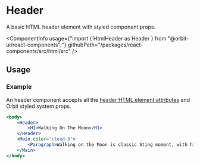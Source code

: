 
<Meta
    title="Html elements/Header"
    id="html-header"
/>

# Header

<Tagline>A basic HTML header element with styled component props.</Tagline>

<ComponentInfo
    usage={"import { HtmlHeader as Header } from \"@orbit-ui/react-components\";"}
    githubPath="/packages/react-components/src/html/src"
/>

## Usage

### Example

An header component accepts all the [header HTML element attributes](https://developer.mozilla.org/en-US/docs/Web/HTML/Element/header) and Orbit styled system props.

```jsx
<body>
    <Header>
        <H1>Walking On The Moon</H1>
    </Header>
    <Main color="cloud-8">
        <Paragraph>Walking on the Moon is classic Sting moment, with his band The Police turning out one of their most groovy reggae-inspired hits to the background of space exploration.</Paragraph>
    </Main>
</body>
```
